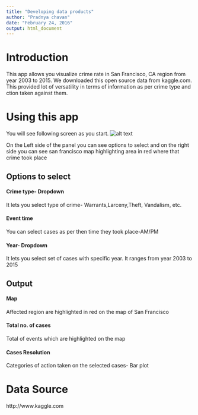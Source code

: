 ```yaml
---
title: "Developing data products"
author: "Pradnya chavan"
date: "February 24, 2016"
output: html_document
---
```



# Introduction
This app allows you visualize crime rate in San Francisco, CA region from year 2003 to 2015. We downloaded this open source data from kaggle.com. This provided lot of versatility in terms of information as per crime type and ction taken against them.


# Using this app

You will see following screen as you start.
![alt text](start.png)

On the Left side of the panel you can see options to select and on the right side you can see san francisco map highlighting area in red where that crime took place

## Options to select

#### Crime type- Dropdown
 It lets you select type of crime- Warrants,Larceny,Theft, Vandalism, etc.
 
#### Event time
  You can select cases as per then time they took place-AM/PM
  
#### Year- Dropdown
  It lets you select set of cases with specific year. It ranges from  year 2003 to 2015
  

  
## Output

#### Map
  Affected region are highlighted in red on the map of San Francisco
  
#### Total no. of cases
  Total of  events which are highlighted on the map
  
#### Cases Resolution
  Categories of action taken on the selected cases- Bar plot
 

# Data Source
http://www.kaggle.com

